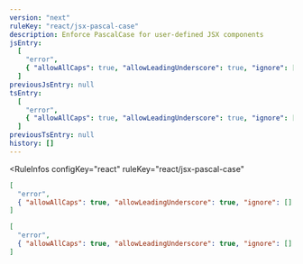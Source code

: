 ```yaml
---
version: "next"
ruleKey: "react/jsx-pascal-case"
description: Enforce PascalCase for user-defined JSX components
jsEntry:
  [
    "error",
    { "allowAllCaps": true, "allowLeadingUnderscore": true, "ignore": [] },
  ]
previousJsEntry: null
tsEntry:
  [
    "error",
    { "allowAllCaps": true, "allowLeadingUnderscore": true, "ignore": [] },
  ]
previousTsEntry: null
history: []
---
```


<RuleInfos 
  configKey="react" 
  ruleKey="react/jsx-pascal-case" 
>

```json
[
  "error",
  { "allowAllCaps": true, "allowLeadingUnderscore": true, "ignore": [] }
]
```

```json
[
  "error",
  { "allowAllCaps": true, "allowLeadingUnderscore": true, "ignore": [] }
]
```

</RuleInfos>
